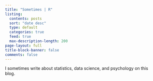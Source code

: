 ```yaml
---
title: "Sometimes | R"
listing:
  contents: posts
  sort: "date desc"
  type: default
  categories: true
  feed: true
  max-description-length: 200
page-layout: full
title-block-banner: false
comments: false
---
```


I sometimes write about statistics, data science, and psychology on this blog.

